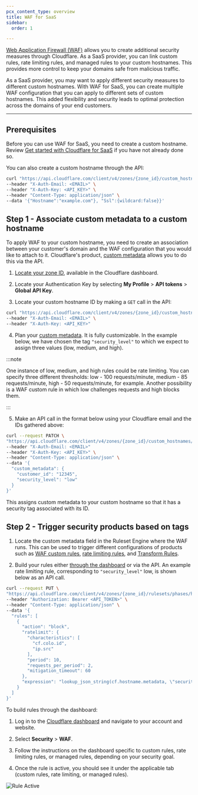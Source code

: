 ```yaml
---
pcx_content_type: overview
title: WAF for SaaS
sidebar:
  order: 1

---
```


[Web Application Firewall (WAF)](/waf/) allows you to create additional security measures through Cloudflare. As a SaaS provider, you can link custom rules, rate limiting rules, and managed rules to your custom hostnames. This provides more control to keep your domains safe from malicious traffic.

As a SaaS provider, you may want to apply different security measures to different custom hostnames. With WAF for SaaS, you can create multiple WAF configuration that you can apply to different sets of custom hostnames. This added flexibility and security leads to optimal protection across the domains of your end customers.

***

## Prerequisites

Before you can use WAF for SaaS, you need to create a custom hostname. Review [Get started with Cloudflare for SaaS](/cloudflare-for-platforms/cloudflare-for-saas/start/getting-started/) if you have not already done so.

You can also create a custom hostname through the API:

```bash
curl "https://api.cloudflare.com/client/v4/zones/{zone_id}/custom_hostnames" \
--header "X-Auth-Email: <EMAIL>" \
--header "X-Auth-Key: <API_KEY>" \
--header "Content-Type: application/json" \
--data '{"Hostname":"example.com"}, "Ssl":{wildcard:false}}'
```

## Step 1 - Associate custom metadata to a custom hostname

To apply WAF to your custom hostname, you need to create an association between your customer's domain and the WAF configuration that you would like to attach to it. Cloudflare's product, [custom metadata](/cloudflare-for-platforms/cloudflare-for-saas/domain-support/custom-metadata/) allows you to do this via the API.

1. [Locate your zone ID](/fundamentals/setup/find-account-and-zone-ids/), available in the Cloudflare dashboard.

2. Locate your Authentication Key by selecting **My Profile** > **API tokens** > **Global API Key**.

3. Locate your custom hostname ID by making a `GET` call in the API:

```bash
curl "https://api.cloudflare.com/client/v4/zones/{zone_id}/custom_hostnames" \
--header "X-Auth-Email: <EMAIL>" \
--header "X-Auth-Key: <API_KEY>"
```

4. Plan your [custom metadata](/cloudflare-for-platforms/cloudflare-for-saas/domain-support/custom-metadata/). It is fully customizable. In the example below, we have chosen the tag `"security_level"` to which we expect to assign three values (low, medium, and high).

:::note


One instance of low, medium, and high rules could be rate limiting. You can specify three different thresholds: low - 100 requests/minute, medium - 85 requests/minute, high - 50 requests/minute, for example. Another possibility is a WAF custom rule in which low challenges requests and high blocks them.


:::

5. Make an API call in the format below using your Cloudflare email and the IDs gathered above:

```bash
curl --request PATCH \
"https://api.cloudflare.com/client/v4/zones/{zone_id}/custom_hostnames/{custom_hostname_id}" \
--header "X-Auth-Email: <EMAIL>"
--header "X-Auth-Key: <API_KEY>" \
--header "Content-Type: application/json" \
--data '{
  "custom_metadata": {
    "customer_id": "12345",
    "security_level": "low"
  }
}'
```

This assigns custom metadata to your custom hostname so that it has a security tag associated with its ID.

## Step 2 - Trigger security products based on tags

1. Locate the custom metadata field in the Ruleset Engine where the WAF runs. This can be used to trigger different configurations of products such as [WAF custom rules](/waf/custom-rules/), [rate limiting rules](/waf/rate-limiting-rules/), and [Transform Rules](/rules/transform/).

2. Build your rules either [through the dashboard](/waf/custom-rules/create-dashboard/) or via the API. An example rate limiting rule, corresponding to `"security_level"` low, is shown below as an API call.

```bash
curl --request PUT \
"https://api.cloudflare.com/client/v4/zones/{zone_id}/rulesets/phases/http_ratelimit/entrypoint" \
--header "Authorization: Bearer <API_TOKEN>" \
--header "Content-Type: application/json" \
--data '{
  "rules": [
    {
      "action": "block",
      "ratelimit": {
        "characteristics": [
          "cf.colo.id",
          "ip.src"
        ],
        "period": 10,
        "requests_per_period": 2,
        "mitigation_timeout": 60
      },
      "expression": "lookup_json_string(cf.hostname.metadata, \"security_level\") eq \"low\" and http.request.uri contains \"login\""
    }
  ]
}'
```

To build rules through the dashboard:

1. Log in to the [Cloudflare dashboard](https://dash.cloudflare.com) and navigate to your account and website.

2. Select **Security** > **WAF**.

3. Follow the instructions on the dashboard specific to custom rules, rate limiting rules, or managed rules, depending on your security goal.

4. Once the rule is active, you should see it under the applicable tab (custom rules, rate limiting, or managed rules).

![Rule Active](~/assets/images/cloudflare-for-platforms/active-rule.png)
